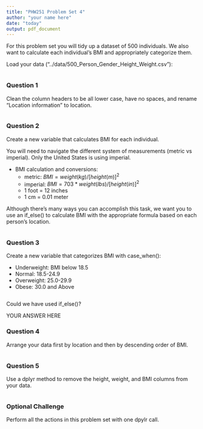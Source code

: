 ```yaml
---
title: "PHW251 Problem Set 4"
author: "your name here"
date: "today"
output: pdf_document
---
```


For this problem set you will tidy up a dataset of 500 individuals. We also want to calculate each individual's BMI and appropriately categorize them.

Load your data ("../data/500_Person_Gender_Height_Weight.csv"):

```r

```

### Question 1

Clean the column headers to be all lower case, have no spaces, and rename "Location information" to location.

```r

```

\newpage 

### Question 2

Create a new variable that calculates BMI for each individual.

You will need to navigate the different system of measurements (metric vs imperial). Only the United States is using imperial.

* BMI calculation and conversions:
    - metric:   $BMI = weight (kg) / [height (m)]^2$
    - imperial: $BMI = 703 * weight (lbs) / [height (in)]^2$
    - 1 foot = 12 inches
    - 1 cm = 0.01 meter

Although there's many ways you can accomplish this task, we want you to use an if_else() to calculate BMI with the appropriate formula based on each person's location. 

```r

```

\newpage

### Question 3

Create a new variable that categorizes BMI with case_when():

* Underweight: BMI below 18.5
* Normal: 18.5-24.9
* Overweight: 25.0-29.9
* Obese: 30.0 and Above

```r

```

Could we have used if_else()?  

YOUR ANSWER HERE

\newpage

### Question 4

Arrange your data first by location and then by descending order of BMI.

```r

```

### Question 5

Use a dplyr method to remove the height, weight, and BMI columns from your data.

```r

```

\newpage

### Optional Challenge

Perform all the actions in this problem set with one dpylr call. 

```r

```
